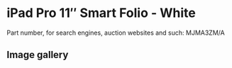 
# iPad Pro 11″ Smart Folio - White

Part number, for search engines, auction websites and such: MJMA3ZM/A

## Image gallery

<div style={{ width: '100%', maxWidth: '768px' }}>
<GalleryComponent
    images={[
      {
        original: "/everysource/MJMA3.webp",
        thumbnail: "/everypreview/MJMA3.webp",
      },
      {
        original: "/everysource/MJMA3_AV1.webp",
        thumbnail: "/everypreview/MJMA3_AV1.webp",
      },
      {
        original: "/everysource/MJMA3_AV2.webp",
        thumbnail: "/everypreview/MJMA3_AV2.webp",
      },
      {
        original: "/everysource/MJMA3_AV3.webp",
        thumbnail: "/everypreview/MJMA3_AV3.webp",
      },
      {
        original: "/everysource/MJMA3_AV4.webp",
        thumbnail: "/everypreview/MJMA3_AV4.webp",
      }
    ]}
  />
</div>